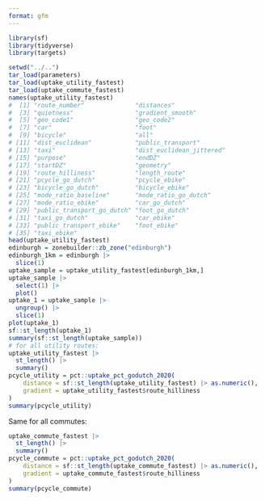 ```yaml
---
format: gfm
---
```


```r
library(sf)
library(tidyverse)
library(targets)
```

```r
setwd("../..")
tar_load(parameters)
tar_load(uptake_utility_fastest)
tar_load(uptake_commute_fastest)
names(uptake_utility_fastest)
#  [1] "route_number"              "distances"                
#  [3] "quietness"                 "gradient_smooth"          
#  [5] "geo_code1"                 "geo_code2"                
#  [7] "car"                       "foot"                     
#  [9] "bicycle"                   "all"                      
# [11] "dist_euclidean"            "public_transport"         
# [13] "taxi"                      "dist_euclidean_jittered"  
# [15] "purpose"                   "endDZ"                    
# [17] "startDZ"                   "geometry"                 
# [19] "route_hilliness"           "length_route"             
# [21] "pcycle_go_dutch"           "pcycle_ebike"             
# [23] "bicycle_go_dutch"          "bicycle_ebike"            
# [25] "mode_ratio_baseline"       "mode_ratio_go_dutch"      
# [27] "mode_ratio_ebike"          "car_go_dutch"             
# [29] "public_transport_go_dutch" "foot_go_dutch"            
# [31] "taxi_go_dutch"             "car_ebike"                
# [33] "public_transport_ebike"    "foot_ebike"               
# [35] "taxi_ebike"   
head(uptake_utility_fastest)
edinburgh = zonebuilder::zb_zone("edinburgh")
edinburgh_1km = edinburgh |>
  slice(1)
uptake_sample = uptake_utility_fastest[edinburgh_1km,]
uptake_sample |>
  select(1) |>
  plot()
uptake_1 = uptake_sample |>
  ungroup() |>
  slice(1)
plot(uptake_1)
sf::st_length(uptake_1)
summary(sf::st_length(uptake_sample))
# for all utility routes:
uptake_utility_fastest |>
  st_length() |>
  summary()
pcycle_utility = pct::uptake_pct_godutch_2020(
    distance = sf::st_length(uptake_utility_fastest) |> as.numeric(),
    gradient = uptake_utility_fastest$route_hilliness
)
summary(pcycle_utility)
```

Same for all commutes:

```r
uptake_commute_fastest |>
  st_length() |>
  summary()
pcycle_commute = pct::uptake_pct_godutch_2020(
    distance = sf::st_length(uptake_commute_fastest) |> as.numeric(),
    gradient = uptake_commute_fastest$route_hilliness
)
summary(pcycle_commute)
```

